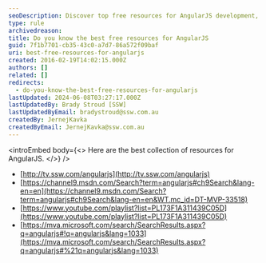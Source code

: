 ```yaml
---
seoDescription: Discover top free resources for AngularJS development, including tutorials, courses, and videos.
type: rule
archivedreason:
title: Do you know the best free resources for AngularJS
guid: 7f1b7701-cb35-43c0-a7d7-86a572f09baf
uri: best-free-resources-for-angularjs
created: 2016-02-19T14:02:15.000Z
authors: []
related: []
redirects:
  - do-you-know-the-best-free-resources-for-angularjs
lastUpdated: 2024-06-08T03:27:17.000Z
lastUpdatedBy: Brady Stroud [SSW]
lastUpdatedByEmail: bradystroud@ssw.com.au
createdBy: JernejKavka
createdByEmail: JernejKavka@ssw.com.au
---
```


<introEmbed
  body={<>
Here are the best collection of resources for AngularJS.
  </>}
/>
* [http://tv.ssw.com/angularjs](http://tv.ssw.com/angularjs)
* [https://channel9.msdn.com/Search?term=angularjs#ch9Search&lang-en=en](https://channel9.msdn.com/Search?term=angularjs#ch9Search&lang-en=en&WT.mc_id=DT-MVP-33518)
* [https://www.youtube.com/playlist?list=PL173F1A311439C05D](https://www.youtube.com/playlist?list=PL173F1A311439C05D)
* [https://mva.microsoft.com/search/SearchResults.aspx?q=angularjs#!q=angularjs&lang=1033](https://mva.microsoft.com/search/SearchResults.aspx?q=angularjs#%21q=angularjs&lang=1033)
